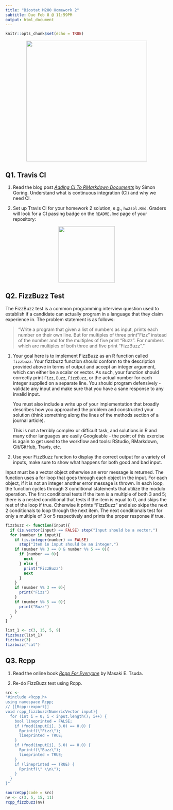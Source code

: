 ```yaml
---
title: "Biostat M280 Homework 2"
subtitle: Due Feb 8 @ 11:59PM
output: html_document
---
```


```r
knitr::opts_chunk$set(echo = TRUE)
```

<p align="center">
  <img src="./fizzbuzz.jpg" height="375">
</p>

## Q1. Travis CI

1. Read the blog post [_Adding CI To RMarkdown Documents_](http://www.goring.org/resources/Adding_CI_To_RMarkdown.html) by Simon Goring. Understand what is continuous integration (CI) and why we need CI.

2. Set up Travis CI for your homework 2 solution, e.g., `hw2sol.Rmd`. Graders will look for a CI passing badge on the `README.Rmd` page of your repository:

<p align="center">
  <img src="./passing.svg" height="175">
</p>


## Q2. FizzBuzz Test

The FizzBuzz test is a common programming interview question used to establish if a candidate can actually program in a language that they claim experience in. The problem statement is as follows:

> "Write a program that given a list of numbers as input, prints each number on their own line. But for multiples of three print "Fizz" instead of the number and for the multiples of five print “Buzz”. For numbers which are multiples of both three and five print “FizzBuzz”."

1. Your goal here is to implement FizzBuzz as an R function called `fizzbuzz`. Your fizzbuzz function should conform to the description provided above in terms of output and accept an integer argument, which can either be a scalar or vector. As such, your function should correctly print `Fizz`, `Buzz`, `FizzBuzz`, or the actual number for each integer supplied on a separate line. You should program defensively - validate any input and make sure that you have a sane response to any invalid input.

    You must also include a write up of your implementation that broadly describes how you approached the problem and constructed your solution (think something along the lines of the methods section of a journal article).

    This is not a terribly complex or difficult task, and solutions in R and many other languages are easily Googleable - the point of this exercise is again to get used to the workflow and tools: RStudio, RMarkdown, Git/GitHub, Travis, etc.

2. Use your FizzBuzz function to display the correct output for a variety of inputs, make sure to show what happens for both good and bad input. 

Input must be a vector object otherwise an error message is returned. The function uses a for loop that goes through each object in the input. For each object, if it is not an integer another error message is thrown. In each loop, the function cycles through 3 conditional statements that utilize the modulo operation. The first conditional tests if the item is a multiple of both 3 and 5; there is a nested conditional that tests if the item is equal to 0, and skips the rest of the loop if true. Otherwise it prints "FizzBuzz" and also skips the next 2 conditionals to loop through the next item. The next conditionals test for only a multiple of 3 or 5 respectively and prints the proper response if true.

```R
fizzbuzz <- function(input){
  if (is.vector(input) == FALSE) stop("Input should be a vector.")
  for (number in input){
    if (is.integer(number) == FALSE)
      stop("Item in input should be an integer.")
    if (number %% 3 == 0 & number %% 5 == 0){
      if (number == 0){
        next
      } else {
        print("FizzBuzz")
        next
      }
    }
    if (number %% 3 == 0){
      print("Fizz")
    }
    if (number %% 5 == 0){
      print("Buzz")
    }
  }
}

list_1 <- c(3, 15, 5, 9)
fizzbuzz(list_1)
fizzbuzz(3)
fizzbuzz("cat")
```

## Q3. Rcpp

1. Read the online book [_Rcpp For Everyone_](https://teuder.github.io/rcpp4everyone_en/) by Masaki E. Tsuda.

2. Re-do FizzBuzz test using Rcpp. 

```R
src <-
"#include <Rcpp.h>
using namespace Rcpp;
// [[Rcpp::export]]
void rcpp_fizzbuzz(NumericVector input){
  for (int i = 0; i < input.length(); i++) {
    bool lineprinted = FALSE;
    if (fmod(input[i], 3.0) == 0.0) {  
      Rprintf(\"Fizz\");
      lineprinted = TRUE;
    }
    if (fmod(input[i], 5.0) == 0.0) {
      Rprintf(\"Buzz\");
      lineprinted = TRUE;
    }
    if (lineprinted == TRUE) {
      Rprintf(\" \\n\");
    }
  }
}"

sourceCpp(code = src)
nv <- c(3, 5, 15, 11)
rcpp_fizzbuzz(nv)
```

